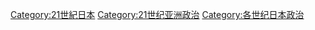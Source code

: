 [[Category:21世紀日本|Category:21世紀日本]]
[[Category:21世纪亚洲政治|Category:21世纪亚洲政治]]
[[Category:各世纪日本政治|Category:各世纪日本政治]]